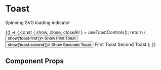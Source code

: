 
<Meta title="Components/Toast" component={Toast} />

# Toast

Spinning SVG loading indicator

<Preview withToolbar>
  <Story name="default">
    {() => {
      const { show, close, closeAll } = useToastControls();
      return (
        <Box>
          <Button variant="primary" mr={3} onClick={() => show('toast-first')}>
            Show First Toast
          </Button>
          <Button variant="secondary" onClick={() => show('toast-second')}>
            Show Seconde Toast
          </Button>
          <Toast uniqueId="toast-first" className="toast-blue">
            First Toast
          </Toast>
          <Toast uniqueId="toast-second" className="toast-blue">
            Second Toast
          </Toast>
        </Box>
      );
    }}
  </Story>
</Preview>

## Component Props

<Props of={Toast} />
